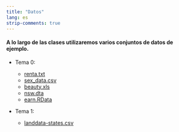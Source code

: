 ```yaml
---
title: "Datos"
lang: es
strip-comments: true
---
```


####  A lo largo de las clases utilizaremos varios conjuntos de datos de ejemplo. 

<!--
  * Podéis ver el directorio con todos [aquí](https://github.com/albarran/BigDataEcon2021/raw/main/data)
-->

<!--(https://drive.google.com/file/d/1_oeCFuxeu_11qFuBGgI6YhfqfYcMDT7W/view?usp=sharing) -->

<!--
* Descargad el archivo comprimido .zip con todos  [aquí](data.zip)

  * Descomprimid todo el contenido en un subdirectorio llamado **data** de vuestro directorio de trabajo para poder usarlos en el futuro
-->

* Tema 0:
  + [renta.txt](https://raw.githubusercontent.com/albarran/00datos/main/renta.txt)
  + [sex_data.csv](https://raw.githubusercontent.com/albarran/00datos/main/sex_data.csv)
  + [beauty.xls](https://raw.githubusercontent.com/albarran/00datos/main/beauty.xls)
  + [nsw.dta](https://raw.githubusercontent.com/albarran/00datos/main/nsw.dta)
  + [earn.RData](https://raw.githubusercontent.com/albarran/00datos/main/earn.RData)

* Tema 1:

  + [landdata-states.csv](https://raw.githubusercontent.com/albarran/00datos/main/landdata-states.csv)

<!--

* Tema 1:

  + [Empleados](https://raw.githubusercontent.com/albarran/00datos/main/empleados.csv.zip)


* Tema 5:

  + [BankMarketing.csv](https://raw.githubusercontent.com/albarran/00datos/main/BankMarketing.csv)

  + [BostonHousing.csv](https://raw.githubusercontent.com/albarran/00datos/main/BostonHousing.csv)


* Tema 7:

  + [discount.csv](https://raw.githubusercontent.com/albarran/00datos/main/discount.csv)


* Tema 8:

  + [census.csv](https://raw.githubusercontent.com/albarran/00datos/main/census.csv)

* Tema 14:

  + [clientes.csv](https://raw.githubusercontent.com/albarran/00datos/main/clientes.csv)


<!--
-->


<br>

